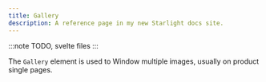 ```yaml
---
title: Gallery
description: A reference page in my new Starlight docs site.
---
```


:::note
TODO, svelte files
:::

The `Gallery` element is used to Window multiple images, usually on product single pages.